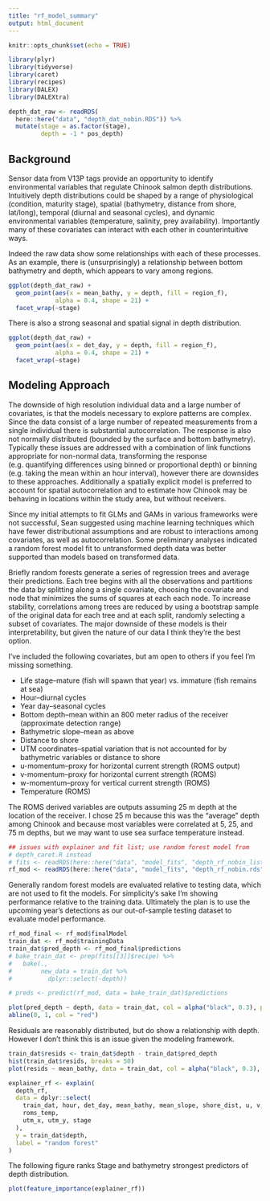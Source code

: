 ```yaml
---
title: "rf_model_summary"
output: html_document
---
```


```r
knitr::opts_chunk$set(echo = TRUE)

library(plyr)
library(tidyverse)
library(caret)
library(recipes)
library(DALEX)
library(DALEXtra)

depth_dat_raw <- readRDS(
  here::here("data", "depth_dat_nobin.RDS")) %>% 
  mutate(stage = as.factor(stage),
         depth = -1 * pos_depth)
```

## Background

Sensor data from V13P tags provide an opportunity to identify environmental variables that regulate Chinook salmon depth distributions. Intuitively depth distributions could be shaped by a range of physiological (condition, maturity stage), spatial (bathymetry, distance from shore, lat/long), temporal (diurnal and seasonal cycles), and dynamic environmental variables (temperature, salinity, prey availability). Importantly many of these covariates can interact with each other in counterintuitive ways.

Indeed the raw data show some relationships with each of these processes. As an example, there is (unsurprisingly) a relationship between bottom bathymetry and depth, which appears to vary among regions.

```r
ggplot(depth_dat_raw) +
  geom_point(aes(x = mean_bathy, y = depth, fill = region_f), 
             alpha = 0.4, shape = 21) +
  facet_wrap(~stage)
```

There is also a strong seasonal and spatial signal in depth distribution.

```r
ggplot(depth_dat_raw) +
  geom_point(aes(x = det_day, y = depth, fill = region_f), 
             alpha = 0.4, shape = 21) +
  facet_wrap(~stage)
```

## Modeling Approach

The downside of high resolution individual data and a large number of covariates, is that the models necessary to explore patterns are complex. Since the data consist of a large number of repeated measurements from a single individual there is substantial autocorrelation. The response is also not normally distributed (bounded by the surface and bottom bathymetry). Typically these issues are addressed with a combination of link functions appropriate for non-normal data, transforming the response (e.g. quantifying differences using binned or proportional depth) or binning (e.g. taking the mean within an hour interval), however there are downsides to these approaches. Additionally a spatially explicit model is preferred to account for spatial autocorrelation and to estimate how Chinook may be behaving in locations within the study area, but without receivers.

Since my initial attempts to fit GLMs and GAMs in various frameworks were not successful, Sean suggested using machine learning techniques which have fewer distributional assumptions and are robust to interactions among covariates, as well as autocorrelation. Some preliminary analyses indicated a random forest model fit to untransformed depth data was better supported than models based on transformed data. 

Briefly random forests generate a series of regression trees and average their predictions. Each tree begins with all the observations and partitions the data by splitting along a single covariate, choosing the covariate and node that minimizes the sums of squares at each each node. To increase stability, correlations among trees are reduced by using a bootstrap sample of the original data for each tree and at each split, randomly selecting a subset of covariates. The major downside of these models is their interpretability, but given the nature of our data I think they're the best option. 

I've included the following covariates, but am open to others if you feel I'm missing something.

* Life stage--mature (fish will spawn that year) vs. immature (fish remains at sea)
* Hour--diurnal cycles
* Year day--seasonal cycles
* Bottom depth--mean within an 800 meter radius of the receiver (approximate detection range)
* Bathymetric slope--mean as above
* Distance to shore
* UTM coordinates--spatial variation that is not accounted for by bathymetric variables or distance to shore
* u-momentum--proxy for horizontal current strength (ROMS output)
* v-momentum--proxy for horizontal current strength (ROMS)
* w-momentum--proxy for vertical current strength (ROMS)
* Temperature (ROMS)

The ROMS derived variables are outputs assuming 25 m depth at the location of the receiver. I chose 25 m because this was the "average" depth among Chinook and because most variables were correlated at 5, 25, and 75 m depths, but we may want to use sea surface temperature instead.


```r
## issues with explainer and fit list; use random forest model from 
# depth_caret.R instead
# fits <- readRDS(here::here("data", "model_fits", "depth_rf_nobin_list.rds"))
rf_mod <- readRDS(here::here("data", "model_fits", "depth_rf_nobin.rds"))
```


Generally random forest models are evaluated relative to testing data, which are not used to fit the models. For simplicity's sake I'm showing performance relative to the training data. Ultimately the plan is to use the upcoming year's detections as our out-of-sample testing dataset to evaluate model performance.

```r
rf_mod_final <- rf_mod$finalModel
train_dat <- rf_mod$trainingData 
train_dat$pred_depth <- rf_mod_final$predictions
# bake_train_dat <- prep(fits[[3]]$recipe) %>%
#   bake(.,
#        new_data = train_dat %>%
#          dplyr::select(-depth))

# preds <- predict(rf_mod, data = bake_train_dat)$predictions

plot(pred_depth ~ depth, data = train_dat, col = alpha("black", 0.3), pch=21)
abline(0, 1, col = "red")
```

Residuals are reasonably distributed, but do show a relationship with depth. However I don't think this is an issue given the modeling framework.

```r
train_dat$resids <- train_dat$depth - train_dat$pred_depth
hist(train_dat$resids, breaks = 50)
plot(resids ~ mean_bathy, data = train_dat, col = alpha("black", 0.3), pch=21)
```

```r
explainer_rf <- explain(
  depth_rf,
  data = dplyr::select(
    train_dat, hour, det_day, mean_bathy, mean_slope, shore_dist, u, v, w, 
    roms_temp,
    utm_x, utm_y, stage
  ),
  y = train_dat$depth,
  label = "random forest"
)
```


The following figure ranks Stage and bathymetry strongest predictors of depth distribution.

```r
plot(feature_importance(explainer_rf))
```

